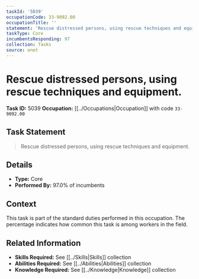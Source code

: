 ```yaml
---
taskId: '5039'
occupationCode: 33-9092.00
occupationTitle: ''
statement: 'Rescue distressed persons, using rescue techniques and equipment.'
taskType: Core
incumbentsResponding: 97
collection: Tasks
source: onet
---
```

# Rescue distressed persons, using rescue techniques and equipment.

**Task ID:** 5039
**Occupation:** [[../Occupations|Occupation]] with code `33-9092.00`

## Task Statement

> Rescue distressed persons, using rescue techniques and equipment.

## Details

- **Type:** Core
- **Performed By:** 97.0% of incumbents

## Context

This task is part of the standard duties performed in this occupation. The percentage indicates how common this task is among workers in the field.

## Related Information

- **Skills Required:** See [[../Skills|Skills]] collection
- **Abilities Required:** See [[../Abilities|Abilities]] collection
- **Knowledge Required:** See [[../Knowledge|Knowledge]] collection
